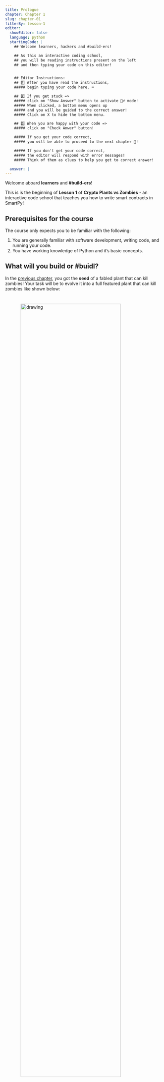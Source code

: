 ---
title: Prologue
chapter: Chapter 1
slug: chapter-01
filterBy: lesson-1
editor:
  showEditor: false
  language: python
  startingCode: |
    ## Welcome learners, hackers and #build-ers!

    ## As this an interactive coding school, 
    ## you will be reading instructions present on the left
    ## and then typing your code on this editor!


    ## Editor Instructions:
    ## 1️⃣ After you have read the instructions, 
    ##### begin typing your code here. ⌨️

    ## 2️⃣ If you get stuck => 
    ##### click on "Show Answer" button to activate 🧞‍♂️ mode! 
    ##### When clicked, a bottom menu opens up 
    ##### and you will be guided to the correct answer!
    ##### Click on X to hide the bottom menu. 

    ## 3️⃣ When you are happy with your code => 
    ##### click on "Check Anwer" button!

    ##### If you get your code correct, 
    ##### you will be able to proceed to the next chapter 🙏!

    ##### If you don't get your code correct, 
    ##### the editor will respond with error messages!
    ##### Think of them as clues to help you get to correct answer!

  answer: |
---



Welcome aboard **learners** and **#build-ers**! 

This is is the beginning of **Lesson 1** of **Crypto Plants vs Zombies** - an interactive code school that teaches you how to write smart contracts in SmartPy! 

## Prerequisites for the course 
The course only expects you to be familiar with the following: 

1. You are generally familiar with software development, writing code, and running your code.
2. You have working knowledge of Python and it’s basic concepts. 


## What will you build or #buidl? 

In the [previous chapter](/tezos/storyline), you got the **seed** of a fabled plant that can kill zombies! Your task will be to evolve it into a full featured plant that can kill zombies like shown below: 

<img src="https://media.giphy.com/media/lPS3b0XePyBxiX2uUq/giphy.gif" alt="drawing" style="display: block;width: 80%; margin: 40px auto"/>


To build the zombie-killer plant, you are going to learn to write a basic **`Plant` smart contract** that will contain all the abilities required to kill zombies in style! 

Don't worry if you are not familiar with the terminology of "smart contracts" as you will be learning about them in [Chapter 2](/lesson/chapter-02). 

By the end of lesson 1, your `Plant` will: 

1. have the ability to **move around to hunt zombies**!
2. have the ability to **shoot bullet seed to kill zombies**!
3. have the ability to **record zombie kills for post kill analysis**! 

In later lessons, we’ll add more functionality like evolving the `Plant` to have the ability to shoot special moves, the ability to trade your plant with other #builder-s on the planet etc. 



## What to do if I get lost and need help?
No worries! 

If you get lost, we recommend using the curriculum index present at the bottom left corner of your screen to reorient yourself. 


If you need help, you can either:

1. Open a [new issue on project's Github.](https://github.com/buidl-labs/crypto-code-school-inside-tezos/issues/new/choose)
2. Contact us on our support [Telegram channel.](https://t.me/joinchat/Q4N7fRQPfT1YQvNL1G3xOw)
